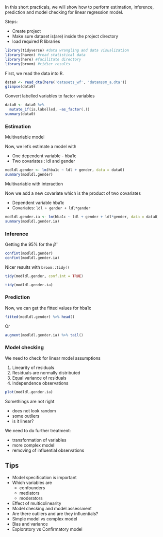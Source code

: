 
In this short practicals, we will show how to perform estimation, inference, prediction and model checking for linear regression model. 

Steps:

- Create project
- Make sure dataset is(are) inside the project directory
- load required R libraries


```r
library(tidyverse) #data wrangling and data visualization
library(haven) #read statistical data
library(here) #facilitate directory
library(broom) #tidier results
```


First, we read the data into R.  

```r
data0 <- read_dta(here('datasets_wf', 'datamssm_a.dta'))
glimpse(data0)
```

Convert labelled variables to factor variables 

```r
data0 <- data0 %>%
  mutate_if(is.labelled, ~as_factor(.))
summary(data0)
```

### Estimation

Multivariable model

Now, we let's estimate a model with

- One dependent variable - hba1c
- Two covariates : ldl and gender 

```r
modldl.gender <- lm(hba1c ~ ldl + gender, data = data0)
summary(modldl.gender)
```

Multivariable with interaction

Now we add a new covariate which is the product of two covariates

- Dependent variable hba1c
- Covariates: `ldl + gender + ldl*gender`

```r
modldl.gender.ia <- lm(hba1c ~ ldl + gender + ldl*gender, data = data0)
summary(modldl.gender.ia)
```

### Inference 

Getting the $95\%$ for the $\hat{\beta}$

```r
confint(modldl.gender)
confint(modldl.gender.ia)
```
Nicer results with `broom::tidy()`



```r
tidy(modldl.gender, conf.int = TRUE)
```

```r
tidy(modldl.gender.ia)
```


### Prediction

Now, we can get the fitted values for hba1c

```r
fitted(modldl.gender) %>% head()
```

Or

```r

augment(modldl.gender.ia) %>% tail()
```


### Model checking

We need to check for linear model assumptions

1. Linearity of residuals
2. Residuals are normally distributed
3. Equal variance of residuals
4. Independence observations 

```r
plot(modldl.gender.ia)
```

Somethings are not right 

- does not look random
- some outliers
- is it linear? 

We need to do further treatment:

- transformation of variables 
- more complex model
- removing of influential observations 



## Tips

- Model specification is important
- Which variables are 
  - confounders
  - mediators
  - moderators
- Effect of multicolinearity 
- Model checking and model assessment
- Are there outliers and are they influentials?
- Simple model vs complex model
- Bias and variance 
- Exploratory vs Confirmatory model
